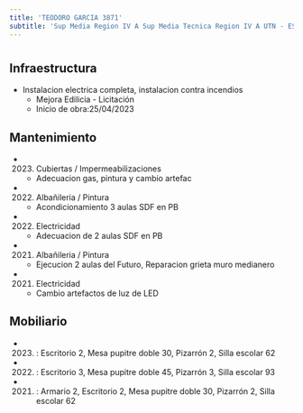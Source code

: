 ```yaml
---
title: 'TEODORO GARCIA 3871'
subtitle: 'Sup Media Region IV A Sup Media Tecnica Region IV A UTN - ESC. TEC. N° 32 GRAL. JOSE DE SAN MARTIN - CAIYJ CHACARITA - ESCUELA DE MAESTROS (ANEXO 08)'
---
```


#
## Infraestructura

* Instalacion electrica completa, instalacion contra incendios 
    + Mejora Edilicia - Licitación 
    + Inicio de obra:25/04/2023 






## Mantenimiento

*  (2023) Cubiertas / Impermeabilizaciones 
    + Adecuacion gas, pintura y cambio artefac

*  (2022) Albañileria / Pintura 
    + Acondicionamiento 3 aulas SDF en PB

*  (2022) Electricidad 
    + Adecuacion de 2 aulas SDF en PB

*  (2021) Albañileria / Pintura 
    + Ejecucion 2 aulas del Futuro, Reparacion grieta muro medianero

*  (2021) Electricidad 
    + Cambio artefactos de luz de LED





## Mobiliario

*  (2023) : Escritorio 2, Mesa pupitre doble 30, Pizarrón 2, Silla escolar 62 

*  (2022) : Escritorio 3, Mesa pupitre doble 45, Pizarrón 3, Silla escolar 93 

*  (2021) : Armario 2, Escritorio 2, Mesa pupitre doble 30, Pizarrón 2, Silla escolar 62 



